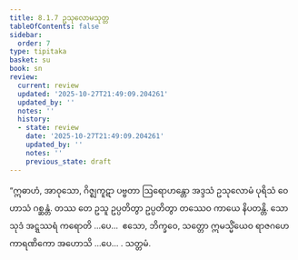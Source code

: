 ```yaml
---
title: 8.1.7 ဥသုလောမသုတ္တ
tableOfContents: false
sidebar:
  order: 7
type: tipitaka
basket: su
book: sn
review:
  current: review
  updated: '2025-10-27T21:49:09.204261'
  updated_by: ''
  notes: ''
  history:
  - state: review
    date: '2025-10-27T21:49:09.204261'
    updated_by: ''
    notes: ''
    previous_state: draft
---
```



<ReviewStatus review={frontmatter.review} showDetails={true} />

<HypothesisAnnotation frontmatter={frontmatter} />

<DynamicBreadcrumb />

<Division number="208" book="sn" e="ch" v="18" p="308">

<Paragraph number="1173" book="sn">
“ဣဓာဟံ, အာဝုသော, ဂိဇ္ဈကူဋာ ပဗ္ဗတာ ဩရောဟန္တော အဒ္ဒသံ ဥသုလောမံ ပုရိသံ ဝေဟာသံ ဂစ္ဆန္တံ. တဿ တေ ဥသူ ဥပ္ပတိတွာ ဥပ္ပတိတွာ တဿေဝ ကာယေ နိပတန္တိ. သော သုဒံ အဋ္ဋဿရံ ကရောတိ …ပေ…  ဧသော, ဘိက္ခဝေ, သတ္တော ဣမသ္မိံယေဝ ရာဇဂဟေ ကာရဏိကော အဟောသိ …ပေ… .

</Paragraph>
</Division>

<Paragraph number="1174" type="center" book="sn">
သတ္တမံ.
</Paragraph>